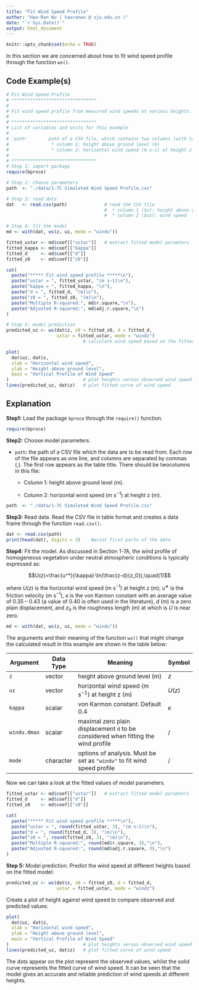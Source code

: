 ```yaml
---
title: "Fit Wind Speed Profile"
author: "Hao-Ran Wu ( haoranwu @ zju.edu.cn )"
date: "`r Sys.Date()`"
output: html_document
---
```


```r
knitr::opts_chunk$set(echo = TRUE)
```

In this section we are concerned about how to fit wind speed profile through the function `ws()`.

## Code Example(s)

```r
# Fit Wind Speed Profile
# ********************************
#
# Fit wind speed profile from measured wind speeds at various heights.
#
# ********************************
# List of variables and units for this example
#
# 'path'        path of a CSV file, which contains two columns (with table titles)
#                * column 1: height above ground level (m)
#                * column 2: horizontal wind speed (m s−1) at height z (m)
#
# ********************************
# Step 1: import package
require(bproce)

# Step 2: choose parameters
path  <- "./data/1-7C Simulated Wind Speed Profile.csv"

# Step 3: read data
dat   <- read.csv(path)              # read the CSV file
                                     #  * column 1 ($z): height above ground level
                                     #  * column 2 ($uz): wind speed

# Step 4: fit the model
md <- with(dat, ws(z, uz, mode = "windu"))

fitted_ustar <- md$coef[["ustar"]]   # extract fitted model paramters
fitted_kappa <- md$coef[["kappa"]]
fitted_d     <- md$coef[["d"]] 
fitted_z0    <- md$coef[["z0"]]

cat(
  paste("***** Fit wind speed profile *****\n"),
  paste("ustar = ", fitted_ustar, "(m s−1)\n"),
  paste("kappa = ", fitted_kappa, "\n"),
  paste("d = ", fitted_d, "(m)\n"),
  paste("z0 = ", fitted_z0, "(m)\n"),
  paste("Multiple R-squared:", md$r.square,"\n"),
  paste("Adjusted R-squared:", md$adj.r.square,"\n")
)

# Step 5: model prediction
predicted_uz <- ws(dat$z, z0 = fitted_z0, d = fitted_d,
                   ustar = fitted_ustar, mode = "windz")
                             # calculate wind speed based on the fitted model

plot(
  dat$uz, dat$z, 
  xlab = "Horizontal wind speed",
  ylab = "Height above ground level",
  main = "Vertical Profile of Wind Speed"
)                            # plot heights versus observed wind speed
lines(predicted_uz, dat$z)   # plot fitted curve of wind speed
```

## Explanation

**Step1:** Load the package `bproce` through the `require()` function.

```r
require(bproce)
```

**Step2:** Choose model parameters.

-   `path`: the path of a CSV file which the data are to be read from. Each row of the file appears as one line, and columns are separated by commas (,). The first row appears as the table title. There should be twocolumns in this file:

    -   Column 1: height above ground level (m).

    -   Column 2: horizontal wind speed (m s^−1^) at height z (m).

```r
path  <- "./data/1-7C Simulated Wind Speed Profile.csv"
```

**Step3:** Read data. Read the CSV file in table format and creates a data frame through the function `read.csv()`.

```r
dat <- read.csv(path)
print(head(dat), digits = 3)    #print first parts of the data
```

**Step4:** Fit the model. As discussed in Section 1-7A, the wind profile of homogeneous vegetation under neutral atmospheric conditions is typically expressed as:

$$U(z)=\frac{u^*}{\kappa}·\ln(\frac{z-d}{z_0}),\quad(1)$$

where $U(z)$ is the horizontal wind speed (m s^−1^) at height $z$ (m); $u^∗$ is the friction velocity (m s^−1^), $\kappa$ is the von Karmon constant with an average value of 0.35 -- 0.43 (a value of 0.40 is often used in the literature), $d$ (m) is a zero plain displacement, and $z_0$ is the roughness length (m) at which is $U$ is near zero.

```r
md <- with(dat, ws(z, uz, mode = "windu"))
```

The arguments and their meaning of the function `ws()` that might change the calculated result in this example are shown in the table below:

| Argument     | Data Type | Meaning                                                                            | Symbol   |
|--------------|-----------|------------------------------------------------------------------------------------|----------|
| `z`          | vector    | height above ground level (m)                                                      | $z$      |
| `uz`         | vector    | horizontal wind speed (m s^−1^) at height z (m)                                    | $U(z)$   |
| `kappa`      | scalar    | von Karmon constant. Default 0.4                                                   | $\kappa$ |
| `windu.dmax` | scalar    | maximal zero plain displacement `d` to be considered when fitting the wind profile | /        |
| `mode`       | character | options of analysis. Must be set as `"windu"` to fit wind speed profile            | /        |

Now we can take a look at the fitted values of model parameters.

```r
fitted_ustar <- md$coef[["ustar"]]   # extract fitted model paramters
fitted_d     <- md$coef[["d"]] 
fitted_z0    <- md$coef[["z0"]]

cat(
  paste("***** Fit wind speed profile *****\n"),
  paste("ustar = ", round(fitted_ustar, 3), "(m s−1)\n"),
  paste("d = ", round(fitted_d, 3), "(m)\n"),
  paste("z0 = ", round(fitted_z0, 3), "(m)\n"),
  paste("Multiple R-squared:", round(md$r.square, 3),"\n"),
  paste("Adjusted R-squared:", round(md$adj.r.square, 3),"\n")
)
```

**Step 5:** Model prediction. Predict the wind speed at different heights based on the fitted model:

```r
predicted_uz <- ws(dat$z, z0 = fitted_z0, d = fitted_d,
                   ustar = fitted_ustar, mode = "windz")
```

Create a plot of height against wind speed to compare observed and predicted values:

```r
plot(
  dat$uz, dat$z, 
  xlab = "Horizontal wind speed",
  ylab = "Height above ground level",
  main = "Vertical Profile of Wind Speed"
)                            # plot heights versus observed wind speed
lines(predicted_uz, dat$z)   # plot fitted curve of wind speed
```

The dots appear on the plot represent the observed values, whilst the solid curve represents the fitted curve of wind speed. It can be seen that the model gives an accurate and reliable prediction of wind speeds at different heights.

